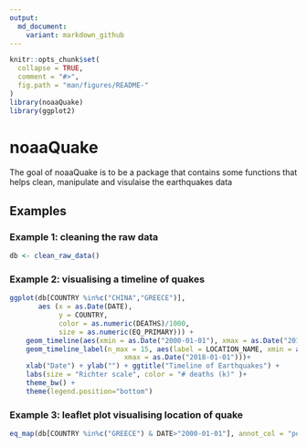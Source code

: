 ```yaml
---
output:
  md_document:
    variant: markdown_github
---
```


<!-- README.md is generated from README.Rmd. Please edit that file -->

```r
knitr::opts_chunk$set(
  collapse = TRUE,
  comment = "#>",
  fig.path = "man/figures/README-"
)
library(noaaQuake)
library(ggplot2)
```
# noaaQuake

The goal of noaaQuake is to be a package that contains some functions that helps clean, manipulate and visulaise the earthquakes data

## Examples

### Example 1: cleaning the raw data

```r
db <- clean_raw_data()

```

### Example 2: visualising a timeline of quakes

```r
ggplot(db[COUNTRY %in%c("CHINA","GREECE")],
       aes (x = as.Date(DATE), 
            y = COUNTRY, 
            color = as.numeric(DEATHS)/1000, 
            size = as.numeric(EQ_PRIMARY))) +
    geom_timeline(aes(xmin = as.Date("2000-01-01"), xmax = as.Date("2018-01-01"))) +
    geom_timeline_label(n_max = 15, aes(label = LOCATION_NAME, xmin = as.Date("2000-01-01"),
                            xmax = as.Date("2018-01-01")))+
    xlab("Date") + ylab("") + ggtitle("Timeline of Earthquakes") +
    labs(size = "Richter scale", color = "# deaths (k)" )+
    theme_bw() +
    theme(legend.position="bottom")
```

### Example 3: leaflet plot visualising location of quake

```r

eq_map(db[COUNTRY %in%c("GREECE") & DATE>"2000-01-01"], annot_col = "popup_text")
```
